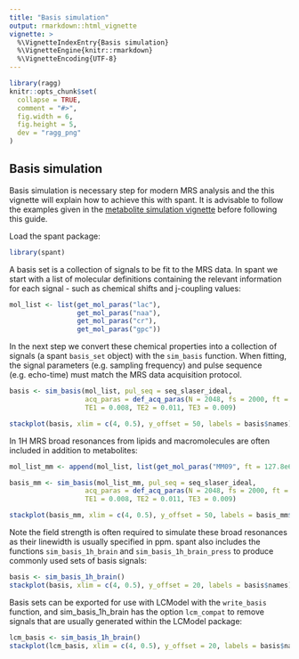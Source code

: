 ```yaml
---
title: "Basis simulation"
output: rmarkdown::html_vignette
vignette: >
  %\VignetteIndexEntry{Basis simulation}
  %\VignetteEngine{knitr::rmarkdown}
  %\VignetteEncoding{UTF-8}
---
```


```r
library(ragg)
knitr::opts_chunk$set(
  collapse = TRUE,
  comment = "#>",
  fig.width = 6,
  fig.height = 5,
  dev = "ragg_png"
)
```

## Basis simulation

Basis simulation is necessary step for modern MRS analysis and the this vignette will explain how to achieve this with spant. It is advisable to follow the examples given in the [metabolite simulation vignette](spant-metabolite-simulation.html) before following this guide.

Load the spant package:

```r
library(spant)
```

A basis set is a collection of signals to be fit to the MRS data. In spant we start with  a list of molecular definitions containing the relevant information for each signal - such as chemical shifts and j-coupling values:

```r
mol_list <- list(get_mol_paras("lac"),
                 get_mol_paras("naa"),
                 get_mol_paras("cr"),
                 get_mol_paras("gpc"))
```

In the next step we convert these chemical properties into a collection of signals (a spant `basis_set` object) with the `sim_basis` function. When fitting, the signal parameters (e.g. sampling frequency) and pulse sequence (e.g. echo-time) must match the MRS data acquisition protocol.

```r
basis <- sim_basis(mol_list, pul_seq = seq_slaser_ideal,
                   acq_paras = def_acq_paras(N = 2048, fs = 2000, ft = 127.8e6),
                   TE1 = 0.008, TE2 = 0.011, TE3 = 0.009)

stackplot(basis, xlim = c(4, 0.5), y_offset = 50, labels = basis$names)
```

In 1H MRS broad resonances from lipids and macromolecules are often included in addition to metabolites:

```r
mol_list_mm <- append(mol_list, list(get_mol_paras("MM09", ft = 127.8e6)))

basis_mm <- sim_basis(mol_list_mm, pul_seq = seq_slaser_ideal,
                   acq_paras = def_acq_paras(N = 2048, fs = 2000, ft = 127.8e6),
                   TE1 = 0.008, TE2 = 0.011, TE3 = 0.009)

stackplot(basis_mm, xlim = c(4, 0.5), y_offset = 50, labels = basis_mm$names)
```

Note the field strength is often required to simulate these broad resonances as their linewidth is usually specified in ppm. spant also includes the functions `sim_basis_1h_brain` and
`sim_basis_1h_brain_press` to produce commonly used sets of basis signals:

```r
basis <- sim_basis_1h_brain()
stackplot(basis, xlim = c(4, 0.5), y_offset = 20, labels = basis$names)
```

Basis sets can be exported for use with LCModel with the `write_basis` function, and sim_basis_1h_brain has the option `lcm_compat` to remove signals that are usually generated within the LCModel package:

```r
lcm_basis <- sim_basis_1h_brain()
stackplot(lcm_basis, xlim = c(4, 0.5), y_offset = 20, labels = basis$names)
```